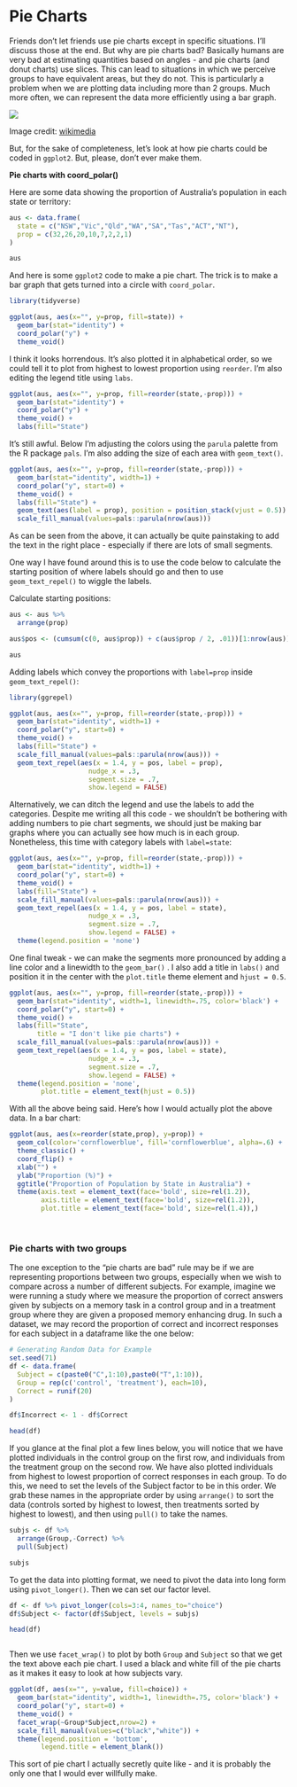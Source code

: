 # Pie Charts

Friends don't let friends use pie charts except in specific situations. I'll discuss those at the end. But why are pie charts bad? Basically humans are very bad at estimating quantities based on angles - and pie charts (and donut charts) use slices. This can lead to situations in which we perceive groups to have equivalent areas, but they do not. This is particularly a problem when we are plotting data including more than 2 groups. Much more often, we can represent the data more efficiently using a bar graph.

![](img/pie.png)

Image credit: [wikimedia](https://commons.wikimedia.org/wiki/File:Piecharts.svg)

But, for the sake of completeness, let's look at how pie charts could be coded in `ggplot2`. But, please, don't ever make them.

**Pie charts with coord_polar()**

Here are some data showing the proportion of Australia's population in each state or territory:

```r
aus <- data.frame(
  state = c("NSW","Vic","Qld","WA","SA","Tas","ACT","NT"),
  prop = c(32,26,20,10,7,2,2,1)
)

aus
```

And here is some `ggplot2` code to make a pie chart. The trick is to make a bar graph that gets turned into a circle with `coord_polar`.

```r

library(tidyverse)

ggplot(aus, aes(x="", y=prop, fill=state)) +
  geom_bar(stat="identity") +
  coord_polar("y") +
  theme_void()
```

I think it looks horrendous. It's also plotted it in alphabetical order, so we could tell it to plot from highest to lowest proportion using `reorder`. I'm also editing the legend title using `labs`.

```r
ggplot(aus, aes(x="", y=prop, fill=reorder(state,-prop))) +
  geom_bar(stat="identity") +
  coord_polar("y") +
  theme_void() +
  labs(fill="State")
```

It's still awful. Below I'm adjusting the colors using the `parula` palette from the R package `pals`. I'm also adding the size of each area with `geom_text()`.

```r
ggplot(aus, aes(x="", y=prop, fill=reorder(state,-prop))) +
  geom_bar(stat="identity", width=1) +
  coord_polar("y", start=0) +
  theme_void() +
  labs(fill="State") +
  geom_text(aes(label = prop), position = position_stack(vjust = 0.5)) +
  scale_fill_manual(values=pals::parula(nrow(aus)))

```

As can be seen from the above, it can actually be quite painstaking to add the text in the right place - especially if there are lots of small segments.

One way I have found around this is to use the code below to calculate the starting position of where labels should go and then to use `geom_text_repel()` to wiggle the labels.

Calculate starting positions:

```r
aus <- aus %>% 
  arrange(prop)

aus$pos <- (cumsum(c(0, aus$prop)) + c(aus$prop / 2, .01))[1:nrow(aus)]

aus 

```

Adding labels which convey the proportions with `label=prop` inside `geom_text_repel()`:

```r
library(ggrepel)

ggplot(aus, aes(x="", y=prop, fill=reorder(state,-prop))) +
  geom_bar(stat="identity", width=1) +
  coord_polar("y", start=0) +
  theme_void() +
  labs(fill="State") +
  scale_fill_manual(values=pals::parula(nrow(aus))) +
  geom_text_repel(aes(x = 1.4, y = pos, label = prop), 
                    nudge_x = .3, 
                    segment.size = .7, 
                    show.legend = FALSE) 
```

Alternatively, we can ditch the legend and use the labels to add the categories. Despite me writing all this code - we shouldn't be bothering with adding numbers to pie chart segments, we should just be making bar graphs where you can actually see how much is in each group. Nonetheless, this time with category labels with `label=state`:

```r
ggplot(aus, aes(x="", y=prop, fill=reorder(state,-prop))) +
  geom_bar(stat="identity", width=1) +
  coord_polar("y", start=0) +
  theme_void() +
  labs(fill="State") +
  scale_fill_manual(values=pals::parula(nrow(aus))) +
  geom_text_repel(aes(x = 1.4, y = pos, label = state), 
                    nudge_x = .3, 
                    segment.size = .7, 
                    show.legend = FALSE) +
  theme(legend.position = 'none')
```

One final tweak - we can make the segments more pronounced by adding a line color and a linewidth to the `geom_bar()` . I also add a title in `labs()` and position it in the center with the `plot.title` theme element and `hjust = 0.5`.

```r
ggplot(aus, aes(x="", y=prop, fill=reorder(state,-prop))) +
  geom_bar(stat="identity", width=1, linewidth=.75, color='black') +
  coord_polar("y", start=0) +
  theme_void() +
  labs(fill="State", 
       title = "I don't like pie charts") +
  scale_fill_manual(values=pals::parula(nrow(aus))) +
  geom_text_repel(aes(x = 1.4, y = pos, label = state), 
                    nudge_x = .3, 
                    segment.size = .7, 
                    show.legend = FALSE) +
  theme(legend.position = 'none',
        plot.title = element_text(hjust = 0.5)) 

```

With all the above being said. Here's how I would actually plot the above data. In a bar chart:

```r
ggplot(aus, aes(x=reorder(state,prop), y=prop)) +
  geom_col(color='cornflowerblue', fill='cornflowerblue', alpha=.6) +
  theme_classic() +
  coord_flip() +
  xlab("") +
  ylab("Proportion (%)") +
  ggtitle("Proportion of Population by State in Australia") +
  theme(axis.text = element_text(face='bold', size=rel(1.2)),
        axis.title = element_text(face='bold', size=rel(1.2)),
        plot.title = element_text(face='bold', size=rel(1.4)),) 
```

<br>

### Pie charts with two groups

The one exception to the "pie charts are bad" rule may be if we are representing proportions between two groups, especially when we wish to compare across a number of different subjects. For example, imagine we were running a study where we measure the proportion of correct answers given by subjects on a memory task in a control group and in a treatment group where they are given a proposed memory enhancing drug. In such a dataset, we may record the proportion of correct and incorrect responses for each subject in a dataframe like the one below:

```r
# Generating Random Data for Example
set.seed(71)
df <- data.frame(
  Subject = c(paste0("C",1:10),paste0("T",1:10)),
  Group = rep(c('control', 'treatment'), each=10),
  Correct = runif(20)
)

df$Incorrect <- 1 - df$Correct

head(df)

```

If you glance at the final plot a few lines below, you will notice that we have plotted individuals in the control group on the first row, and individuals from the treatment group on the second row. We have also plotted individuals from highest to lowest proportion of correct responses in each group. To do this, we need to set the levels of the Subject factor to be in this order. We grab these names in the appropriate order by using `arrange()` to sort the data (controls sorted by highest to lowest, then treatments sorted by highest to lowest), and then using `pull()` to take the names.

```r
subjs <- df %>%
  arrange(Group,-Correct) %>%
  pull(Subject)

subjs
```

To get the data into plotting format, we need to pivot the data into long form using `pivot_longer()`. Then we can set our factor level.

```r

df <- df %>% pivot_longer(cols=3:4, names_to="choice")
df$Subject <- factor(df$Subject, levels = subjs)

head(df)



```

Then we use `facet_wrap()` to plot by both `Group` and `Subject` so that we get the text above each pie chart. I used a black and white fill of the pie charts as it makes it easy to look at how subjects vary.

```r
ggplot(df, aes(x="", y=value, fill=choice)) +
  geom_bar(stat="identity", width=1, linewidth=.75, color='black') +
  coord_polar("y", start=0) +
  theme_void() +
  facet_wrap(~Group*Subject,nrow=2) +
  scale_fill_manual(values=c("black","white")) +
  theme(legend.position = 'bottom',
        legend.title = element_blank())


```

This sort of pie chart I actually secretly quite like - and it is probably the only one that I would ever willfully make.
